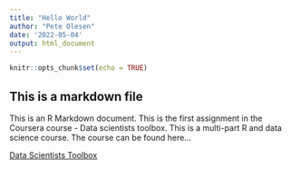 ```yaml
---
title: "Hello World"
author: "Pete Olesen"
date: '2022-05-04'
output: html_document
---
```


```r
knitr::opts_chunk$set(echo = TRUE)
```

## This is a markdown file

This is an R Markdown document. This is the first assignment in the Coursera course - Data scientists toolbox.  This is a multi-part R and data science course. The course can be found here...

[Data Scientists Toolbox](https://www.coursera.org/learn/data-scientists-tools/home/welcome)

